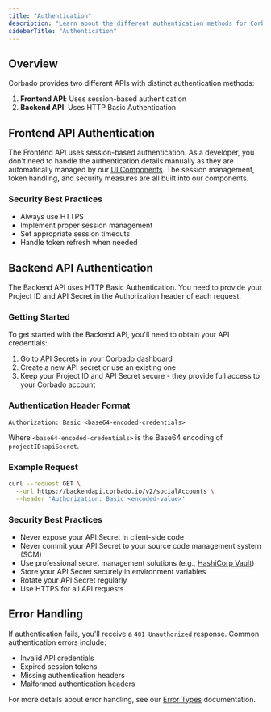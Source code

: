 ```yaml
---
title: "Authentication"
description: "Learn about the different authentication methods for Corbado's APIs"
sidebarTitle: "Authentication"
---
```


## Overview

Corbado provides two different APIs with distinct authentication methods:

1. **Frontend API**: Uses session-based authentication
2. **Backend API**: Uses HTTP Basic Authentication

## Frontend API Authentication

The Frontend API uses session-based authentication. As a developer, you don't need to handle the authentication details manually as they are automatically managed by our [UI Components](/corbado-complete/ui-components/overview). The session management, token handling, and security measures are all built into our components.

### Security Best Practices

- Always use HTTPS
- Implement proper session management
- Set appropriate session timeouts
- Handle token refresh when needed

## Backend API Authentication

The Backend API uses HTTP Basic Authentication. You need to provide your Project ID and API Secret in the Authorization header of each request.

### Getting Started

To get started with the Backend API, you'll need to obtain your API credentials:

1. Go to [API Secrets](https://app.corbado.com/settings/api-secrets) in your Corbado dashboard
2. Create a new API secret or use an existing one
3. Keep your Project ID and API Secret secure - they provide full access to your Corbado account

### Authentication Header Format

```http
Authorization: Basic <base64-encoded-credentials>
```

Where `<base64-encoded-credentials>` is the Base64 encoding of `projectID:apiSecret`.

### Example Request

```bash
curl --request GET \
  --url https://backendapi.corbado.io/v2/socialAccounts \
  --header 'Authorization: Basic <encoded-value>'
```

### Security Best Practices

- Never expose your API Secret in client-side code
- Never commit your API Secret to your source code management system (SCM)
- Use professional secret management solutions (e.g., [HashiCorp Vault](https://www.vaultproject.io/))
- Store your API Secret securely in environment variables
- Rotate your API Secret regularly
- Use HTTPS for all API requests

## Error Handling

If authentication fails, you'll receive a `401 Unauthorized` response. Common authentication errors include:

- Invalid API credentials
- Expired session tokens
- Missing authentication headers
- Malformed authentication headers

For more details about error handling, see our [Error Types](/api-reference/error-types) documentation.